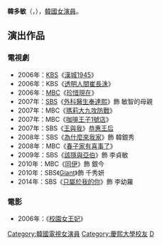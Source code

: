 {{藝人
| 姓名 = 韓多敏
| 類型 = 女演員
| 相片 = 
| 本名 = 咸美娜（{{lang|ko|함미나}}）
| 外文名 = 한다민
| 外文 = ko
| 羅馬拼音 = Han Da Min
| 國籍 = {{KOR}}
| 出生日期 = {{birth_date_and_age|1983|11|1}}
| 語言 = [[韓語|韓語]]、[[英語|英語]]、[[日語|日語]]
| 教育程度 = [[慶熙大學|慶熙大學]]社會科學部[[學士|學士]]
| 出道日期 = 2004年
| 出道作 = 《[[校園女王妃|校園女王妃]]》
| 兒女 = 1子
}}

'''韓多敏'''（{{lang-ko|'''한다민'''}}，{{bd|1983年|11月1日}}），[[韓國|韓國]][[女演員|女演員]]。

== 演出作品 ==
=== 電視劇 ===
*2006年：[[韓國放送公社|KBS]]《[[漢城1945|漢城1945]]》
*2006年：KBS《[[透明人間崔長洙|透明人間崔長洙]]》
*2006年：[[文化廣播_(韓國)|MBC]]《[[珍惜現在|珍惜現在]]》
*2007年：[[SBS_(韓國)|SBS]]《[[外科醫生奉達熙|外科醫生奉達熙]]》飾 敏智的母親
*2007年：MBC《[[瑪莉大九攻防戰|瑪莉大九攻防戰]]》
*2007年：MBC《[[咖啡王子1號店|咖啡王子1號店]]》
*2007年：SBS《[[王與我|王與我]]》[[恭惠王后|恭惠王后]]
*2008年：SBS《[[為什麼來我家|為什麼來我家]]》飾 韓銀秀
*2008年：MBC《[[春子家有喜事了|春子家有喜事了]]》
*2009年：SBS《[[該隱與亞伯_(電視劇)|該隱與亞伯]]》飾 李貞敏
*2010年：MBC《[[同伊|同伊]]》飾 銀今
*2010年：SBS《[[巨人_(韓國電視劇)|Giant]]》飾 千秀妍
*2014年：SBS《[[只屬於我的你|只屬於我的你]]》飾 李幼羅
=== 電影 ===
*2006年：《[[校園女王妃|校園女王妃]]》



{{DEFAULTSORT:Han Da Min}}
[[Category:韓國電視女演員|Category:韓國電視女演員]]
[[Category:慶熙大學校友|Category:慶熙大學校友]]
[[Category:韓姓|D]]